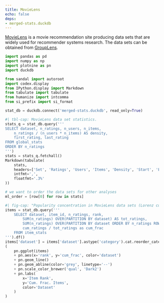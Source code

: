 ```yaml
---
title: MovieLens
echo: false
deps:
- merged-stats.duckdb
---
```


[MovieLens]: https://movielens.org
[mldl]: https://grouplens.org/datasets/movielens

[MovieLens][] is a movie recommendation site producing data sets that are widely
used for recommender systems research.
The data sets can be obtained from [GroupLens][mldl].

```python
import pandas as pd
import numpy as np
import plotnine as pn
import duckdb
```

```python
from sandal import autoroot
import codex.display
from IPython.display import Markdown
from tabulate import tabulate
from humanize import intcomma
from si_prefix import si_format
```

```python
stat_db = duckdb.connect('merged-stats.duckdb', read_only=True)
```


```python
#| tbl-cap: MovieLens data set statistics.
stats_q = stat_db.query('''
SELECT dataset, n_ratings, n_users, n_items,
    n_ratings / (n_users * n_items) AS density,
    first_rating, last_rating
FROM global_stats
ORDER BY n_ratings
''')
stats = stats_q.fetchall()
Markdown(tabulate(
    stats,
    headers=['Set', 'Ratings', 'Users', 'Items', 'Density', 'Start', 'End'],
    intfmt=',',
    floatfmt='.3%'
))
```

```python
# we want to order the data sets for other analyses
ml_order = [row[0] for row in stats]
```

```python
#| fig-cap: "Popularity concentration in MovieLens data sets (Lorenz curves)."
items = stat_db.query('''
    SELECT dataset, item_id, n_ratings, rank,
        SUM(n_ratings) OVER(PARTITION BY dataset) AS tot_ratings,
        SUM(n_ratings) OVER(PARTITION BY dataset ORDER BY n_ratings ROWS UNBOUNDED PRECEDING) AS cum_ratings,
        cum_ratings / tot_ratings as cum_frac
    FROM item_stats
''').df()
items['dataset'] = items['dataset'].astype('category').cat.reorder_categories(ml_order)
(
    pn.ggplot(items)
    + pn.aes(x='rank', y='cum_frac', color='dataset')
    + pn.geom_line()
    + pn.geom_abline(color='grey', linetype='--')
    + pn.scale_color_brewer('qual', 'Dark2')
    + pn.labs(
        x='Item Rank',
        y='Cum. Frac. Items',
        color='Dataset'
    )
)
```
